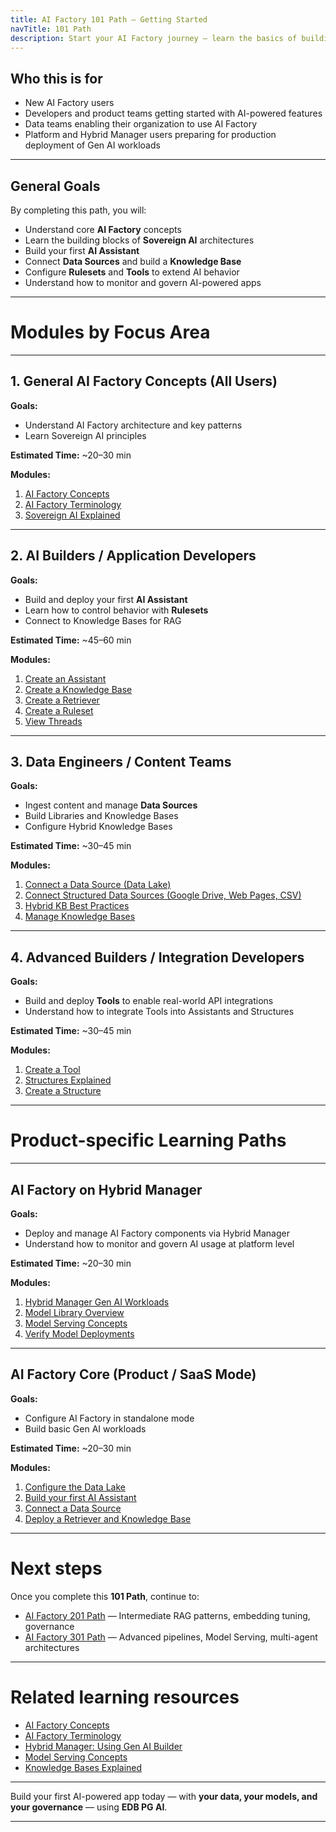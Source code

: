 ```yaml
---
title: AI Factory 101 Path — Getting Started
navTitle: 101 Path
description: Start your AI Factory journey — learn the basics of building AI-powered applications with Assistants, Knowledge Bases, and Tools.
---
```


## Who this is for

-   New AI Factory users
-   Developers and product teams getting started with AI-powered features
-   Data teams enabling their organization to use AI Factory
-   Platform and Hybrid Manager users preparing for production deployment of Gen AI workloads

* * *

## General Goals

By completing this path, you will:

-   Understand core **AI Factory** concepts
-   Learn the building blocks of **Sovereign AI** architectures
-   Build your first **AI Assistant**
-   Connect **Data Sources** and build a **Knowledge Base**
-   Configure **Rulesets** and **Tools** to extend AI behavior
-   Understand how to monitor and govern AI-powered apps

* * *

# Modules by Focus Area

* * *

## 1. General AI Factory Concepts (All Users)

**Goals:**

-   Understand AI Factory architecture and key patterns
-   Learn Sovereign AI principles

**Estimated Time:** ~20–30 min

**Modules:**

1.  [AI Factory Concepts](/edb-postgres-ai/ai-factory/learn/explained/ai-factory-concepts)
2.  [AI Factory Terminology](/edb-postgres-ai/ai-factory/learn/explained/terminology)
3.  [Sovereign AI Explained](/edb-postgres-ai/ai-factory/learn/explained/sovereign-ai)

* * *

## 2. AI Builders / Application Developers

**Goals:**

-   Build and deploy your first **AI Assistant**
-   Learn how to control behavior with **Rulesets**
-   Connect to Knowledge Bases for RAG

**Estimated Time:** ~45–60 min

**Modules:**

1.  [Create an Assistant](/edb-postgres-ai/ai-factory/learn/how-to/gen-ai/create-assistant)
2.  [Create a Knowledge Base](/edb-postgres-ai/ai-factory/learn/how-to/gen-ai/create-knowledge-base)
3.  [Create a Retriever](/edb-postgres-ai/ai-factory/learn/how-to/gen-ai/create-retriever)
4.  [Create a Ruleset](/edb-postgres-ai/ai-factory/learn/how-to/gen-ai/create-ruleset)
5.  [View Threads](/edb-postgres-ai/ai-factory/learn/how-to/gen-ai/view-threads)

* * *

## 3. Data Engineers / Content Teams

**Goals:**

-   Ingest content and manage **Data Sources**
-   Build Libraries and Knowledge Bases
-   Configure Hybrid Knowledge Bases

**Estimated Time:** ~30–45 min

**Modules:**

1.  [Connect a Data Source (Data Lake)](/edb-postgres-ai/ai-factory/learn/how-to/gen-ai/data-source-data-lake)
2.  [Connect Structured Data Sources (Google Drive, Web Pages, CSV)](/edb-postgres-ai/ai-factory/learn/how-to/gen-ai/data-source-google-drive)
3.  [Hybrid KB Best Practices](/edb-postgres-ai/ai-factory/learn/how-to/gen-ai/hybrid-kb-best-practices)
4.  [Manage Knowledge Bases](/edb-postgres-ai/ai-factory/learn/how-to/gen-ai/manage-knowledge-base)

* * *

## 4. Advanced Builders / Integration Developers

**Goals:**

-   Build and deploy **Tools** to enable real-world API integrations
-   Understand how to integrate Tools into Assistants and Structures

**Estimated Time:** ~30–45 min

**Modules:**

1.  [Create a Tool](/edb-postgres-ai/ai-factory/learn/how-to/gen-ai/create-tool)
2.  [Structures Explained](/edb-postgres-ai/ai-factory/learn/explained/structures-explained)
3.  [Create a Structure](/edb-postgres-ai/ai-factory/learn/how-to/gen-ai/create-structure)

* * *

# Product-specific Learning Paths

* * *

## AI Factory on Hybrid Manager

**Goals:**

-   Deploy and manage AI Factory components via Hybrid Manager
-   Understand how to monitor and govern AI usage at platform level

**Estimated Time:** ~20–30 min

**Modules:**

1.  [Hybrid Manager Gen AI Workloads](/edb-postgres-ai/hybrid-manager/ai-factory/gen-ai)
2.  [Model Library Overview](/edb-postgres-ai/hybrid-manager/ai-factory/model/library)
3.  [Model Serving Concepts](/edb-postgres-ai/ai-factory/learn/explained/model-serving-concepts)
4.  [Verify Model Deployments](/edb-postgres-ai/hybrid-manager/learn/how-to/ai-factory/verify-models)

* * *

## AI Factory Core (Product / SaaS Mode)

**Goals:**

-   Configure AI Factory in standalone mode
-   Build basic Gen AI workloads

**Estimated Time:** ~20–30 min

**Modules:**

1.  [Configure the Data Lake](/edb-postgres-ai/ai-factory/learn/how-to/gen-ai/configure-datalake)
2.  [Build your first AI Assistant](/edb-postgres-ai/ai-factory/learn/how-to/gen-ai/create-assistant)
3.  [Connect a Data Source](/edb-postgres-ai/ai-factory/learn/how-to/gen-ai/data-source-data-lake)
4.  [Deploy a Retriever and Knowledge Base](/edb-postgres-ai/ai-factory/learn/how-to/gen-ai/create-retriever)

* * *

# Next steps

Once you complete this **101 Path**, continue to:

-   [AI Factory 201 Path](201.mdx) — Intermediate RAG patterns, embedding tuning, governance
-   [AI Factory 301 Path](301.mdx) — Advanced pipelines, Model Serving, multi-agent architectures

* * *

# Related learning resources

-   [AI Factory Concepts](/edb-postgres-ai/ai-factory/learn/explained/ai-factory-concepts)
-   [AI Factory Terminology](/edb-postgres-ai/ai-factory/learn/explained/terminology)
-   [Hybrid Manager: Using Gen AI Builder](/edb-postgres-ai/hybrid-manager/ai-factory/gen-ai/builder)
-   [Model Serving Concepts](/edb-postgres-ai/ai-factory/learn/explained/model-serving-concepts)
-   [Knowledge Bases Explained](/edb-postgres-ai/ai-factory/learn/explained/knowledge-bases-explained/)

* * *

Build your first AI-powered app today — with **your data, your models, and your governance** — using **EDB PG AI**.

* * *
